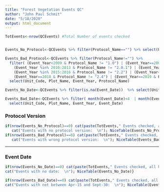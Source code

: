 ```yaml
---
title: "Forest Vegetation Events QC"
author: "John Paul Schmit"
date: "5/18/2020"
output: html_document
---
```


```r
TotEvents<-nrow(QCEvents) #Total Number of events checked


Events_No_Protocol<-QCEvents %>% filter(Protocol_Name=="") %>% select(Unit_Code, Plot_Name, Event_Year, Protocol_Name)

Events_Bad_Protocol<-QCEvents %>% filter(Protocol_Name!="") %>%
  filter( (Event_Year<2009 & Protocol_Name != "1.0") | (Event_Year==2009 & Protocol_Name != "2.0") |
    (Event_Year %in% 2010:2013 & Protocol_Name != "2.0.1") | (Event_Year==2014 & Protocol_Name != "2.1") |
    (Event_Year %in% 2015:2016 & Protocol_Name != "2.2") | (Event_Year==2017 & Protocol_Name != "2.3") |
    (Event_Year==2018 & Protocol_Name != "2.4") | (Event_Year==2019 & Protocol_Name!= "2.5") ) %>% 
  select(Unit_Code, Plot_Name, Event_Year, Protocol_Name)

Events_No_Date<-QCEvents %>% filter(is.na(Event_Date))  %>% select(Unit_Code,Plot_Name, Event_Year, Event_Date)

Events_Bad_Date<-QCEvents %>% filter( month(Event_Date)<4  | month(Event_Date) >9  | ( month(Event_Date)==4 & mday(Event_Date)<15 ) ) %>% 
  select(Unit_Code, Plot_Name, Event_Year, Event_Date)

```


###  Protocol Version
```r

if(nrow(Events_No_Protocol)==0) cat(paste(TotEvents," Events checked, all have a protocol version.  \n")) else {
   cat("Events with no protocol version:  \n"); NiceTable(Events_No_Protocol)}
if(nrow(Events_Bad_Protocol)==0) cat(paste(TotEvents," Events checked, all have the correct protocol version.  \n")) else {
   cat("Events with wrong protocol version:  \n"); NiceTable(Events_Bad_Protocol)}

```

---

### Event Date

```r

if(nrow(Events_No_Date)==0) cat(paste(TotEvents," Events checked, all have an event date.  \n")) else {
cat("Events with no date:  \n"); NiceTable(Events_No_Date)}

if(nrow(Events_Bad_Date)==0) cat(paste(TotEvents," Events checked, all events between Apr-15 and Sept-30.  \n")) else {
cat("Events with not between Apr-15 and Sept-30:  \n"); NiceTable(Events_Bad_Date)}

```


